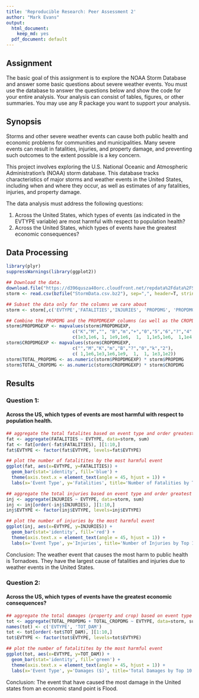 ```yaml
---
title: 'Reproducible Research: Peer Assessment 2'
author: "Mark Evans"
output:
  html_document:
    keep_md: yes
  pdf_document: default
---
```


## Assignment

The basic goal of this assignment is to explore the NOAA Storm Database and answer some basic questions about severe weather events. You must use the database to answer the questions below and show the code for your entire analysis. Your analysis can consist of tables, figures, or other summaries. You may use any R package you want to support your analysis.


## Synopsis

Storms and other severe weather events can cause both public health and economic problems for communities and municipalities. Many severe events can result in fatalities, injuries, and property damage, and preventing such outcomes to the extent possible is a key concern.

This project involves exploring the U.S. National Oceanic and Atmospheric Administration's (NOAA) storm database. This database tracks characteristics of major storms and weather events in the United States, including when and where they occur, as well as estimates of any fatalities, injuries, and property damage.

The data analysis must address the following questions: 

1. Across the United States, which types of events (as indicated in the EVTYPE variable) are most harmful with respect to population health? 
2. Across the United States, which types of events have the greatest economic consequences? 


## Data Processing

``` r
library(plyr)
suppressWarnings(library(ggplot2))

## Download the data.
download.file("https://d396qusza40orc.cloudfront.net/repdata%2Fdata%2FStormData.csv.bz2", "StormData.csv.bz2")
storm <- read.csv(bzfile("StormData.csv.bz2"), sep=",", header=T, stringsAsFactors=FALSE)

## Subset the data only for the columns we care about
storm <- storm[,c('EVTYPE','FATALITIES','INJURIES', 'PROPDMG', 'PROPDMGEXP', 'CROPDMG', 'CROPDMGEXP')]

## Combine the PROPDMG and the PROPDMGEXP columns (as well as the CROPDMG, CROPDMGEXP columns) to total damage columns.
storm$PROPDMGEXP <- mapvalues(storm$PROPDMGEXP,
                         c("K","M","", "B","m","+","0","5","6","?","4","2","3","h","7","H","-","1","8"), 
                         c(1e3,1e6, 1, 1e9,1e6,  1,  1,1e5,1e6,  1,1e4,1e2,1e3,1e2,1e7,1e2,  1, 10,1e8))
storm$CROPDMGEXP <- mapvalues(storm$CROPDMGEXP,
                         c("","M","K","m","B","?","0","k","2"),
                         c( 1,1e6,1e3,1e6,1e9,  1,  1, 1e3,1e2))
storm$TOTAL_PROPDMG <- as.numeric(storm$PROPDMGEXP) * storm$PROPDMG
storm$TOTAL_CROPDMG <- as.numeric(storm$CROPDMGEXP) * storm$CROPDMG
```

## Results

### Question 1:
#### Across the US, which types of events are most harmful with respect to population health.

``` r

## aggregate the total fatalites based on event type and order greatest to least
fat <- aggregate(FATALITIES ~ EVTYPE, data=storm, sum)
fat <- fat[order(-fat$FATALITIES), ][1:10,]
fat$EVTYPE <- factor(fat$EVTYPE, levels=fat$EVTYPE)

## plot the number of fatalitites by the most harmful event
ggplot(fat, aes(x=EVTYPE, y=FATALITIES)) +
  geom_bar(stat='identity', fill='blue') +
  theme(axis.text.x = element_text(angle = 45, hjust = 1)) + 
  labs(x='Event Type', y='Fatalities', title='Number of Fatalities by Top 10 Weather Events')

## aggregate the total injuries based on event type and order greatest to least
inj <- aggregate(INJURIES ~ EVTYPE, data=storm, sum)
inj <- inj[order(-inj$INJURIES), ][1:10,]
inj$EVTYPE <- factor(inj$EVTYPE, levels=inj$EVTYPE)

## plot the number of injuries by the most harmful event
ggplot(inj, aes(x=EVTYPE, y=INJURIES)) +
  geom_bar(stat='identity', fill='red') +
  theme(axis.text.x = element_text(angle = 45, hjust = 1)) + 
  labs(x='Event Type', y='Injuries', title='Number of Injuries by Top 10 Weather Events')
```

Conclusion: The weather event that causes the most harm to public health is Tornadoes. They have the largest cause of fatalities and injuries due to weather events in the United States.


### Question 2: 
#### Across the US, which types of events have the greatest economic consequences?

``` r

## aggregate the total damages (property and crop) based on event type and order greatest to least
tot <- aggregate(TOTAL_PROPDMG + TOTAL_CROPDMG ~ EVTYPE, data=storm, sum)
names(tot) <- c('EVTYPE', 'TOT_DAM')
tot <- tot[order(-tot$TOT_DAM), ][1:10,]
tot$EVTYPE <- factor(tot$EVTYPE, levels=tot$EVTYPE)

## plot the number of fatalitites by the most harmful event
ggplot(tot, aes(x=EVTYPE, y=TOT_DAM)) +
  geom_bar(stat='identity', fill='green') +
  theme(axis.text.x = element_text(angle = 45, hjust = 1)) + 
  labs(x='Event Type', y='Damages ($)', title='Total Damages by Top 10 Weather Events')

```

Conclusion: The event that have caused the most damage in the United states from an economic stand point is Flood.